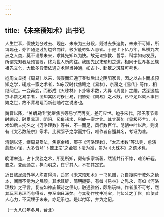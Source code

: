 ```yaml
---
---
---
```

title: 《未来预知术》出书记
---




人生世事，假使划分过去、现在、未来为三分段，则过去多追悔，未来不可知，所谓现在，亦但随逐时势运会而转，极少能尽如人意者。于是上下亿万年，纵横九大洲之人类，莫不设想未来，求其先知以为快。故无论宗教、哲学、科学如何发展，所谓先知者及预言者，终为世人所向往。我国先民求预知之道，相同于世界各民族祖先文化，大致多假借依通之术聊当神通，如占卜、卦筮之斑斑可考也。

迨周文显扬《周易》以来，浸假而汇通于春秋后出之阴阳家言，因之以占卜而求预知之学，辄成一家之术者，如东汉时代焦赣之《易林》，京房之《易传》等作，相继问世。一变再变，而形成《火珠林》卜卦等术数，大异《周易》之趣。然深邃焦京术数之易学者，固知其因时移世易，用原始《周易》之术数，已不足以概人事日繁之世，故不背易理而新创随时之说者也。

魏晋以降，“关朗易传”犹继焦京等易学而再变，差可应世。迨乎宋代，邵子康节乘时崛起，融贯易理、阴阳、风角诸术，别成一家之言。其大著如《皇极经世》，小术如后人托名之《河洛理数》等书，不一而足，风行数百年。明朝中叶以后，则复有《太乙数统宗》等术，比翼邵子之学而并行，唯作者自遁其名，考证为难。

清朝以还，继周易筮法，焦京余绪，邵子《河洛理数》，“太乙术数”等法则，愈演愈趋小径，大多皆以“卜筮正宗”之金钱卜法为准，实为《火珠林》之遗术也。

晚清末造，占卜灵验之术，所见所知，颇有多家新著，然皆并行不悖，难论轩轾。要之，变而通之，神而明之，在乎其人，不在其定式。

近日旅居海外学人陈君得清，遥寄《未来预知术》一书见赠，乃自搜购于域外之绝本，阅而不觉为之展颜。其术其辞，简明扼要，有如《易林》之隽永，有如《河洛理数》之平言，复有如神庙籤诗之俚句，融通雅俗，颇堪玩味。作者虽不可考，然其玩索易理而有得者，亦至幽且深矣。与其秘作枕中鸿宝，何如公之于世，庶使昔人心力，不沉埋于未来，亦足乐也。是以付印，并为之记。


（一九八〇年冬月，台北）